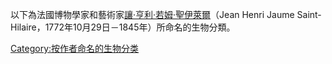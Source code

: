 以下為法國博物學家和藝術家[[讓·亨利·若姆·聖伊萊爾|讓·亨利·若姆·聖伊萊爾]]（Jean Henri Jaume Saint-Hilaire，1772年10月29日－1845年）所命名的生物分類。

[[Category:按作者命名的生物分类|Category:按作者命名的生物分类]]
